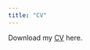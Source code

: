 ```yaml
---
title: "CV"
---
```


Download my [CV](https://github.com/yangxun96/yangxun96.github.io/blob/main/docs/CV_YangXun.pdf) here. 

